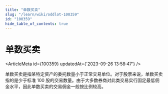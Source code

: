 ```yaml
---
title: "单数买卖"
slug: "/learn/wiki/oddlot-100359"
id: "100359"
hide_table_of_contents: true
---
```



# 单数买卖

<ArticleMeta id={100359} updatedAt={'2023-09-26 13:58:47'} />
<div className='border-solid border-b border-t-0 my-4 border-[var(--ifm-color-gray-300)]' />

单数买卖是指某特定资产的委托数量小于正常交易单位。对于股票来说，单数买卖指的是少于标准 100 股的交易数量。由于大多数券商对此类交易实行固定最低佣金水平，因此单数买卖的交易佣金一般按比例较高。
